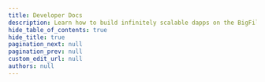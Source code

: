 ```yaml
---
title: Developer Docs
description: Learn how to build infinitely scalable dapps on the BigFile. Explore the possibilities of web 3.0 and learn how to make it reality.
hide_table_of_contents: true
hide_title: true
pagination_next: null
pagination_prev: null
custom_edit_url: null
authors: null
---
```



<style>{css`
  .main-wrapper {
    overflow: hidden;
  }
  .container {
    max-width: none;
    padding-bottom: 0 !important;
  }
  .main-wrapper main {
    max-width: none;
  }

  .theme-doc-footer {
    display: none;
  }

  .pagination-nav {
    display: none;
  }

  .main-wrapper main .row .col {
    padding: 0 16px;
  }

  @media (min-width: 641px) {
    .main-wrapper main .row .col {
      padding: 0 32px;
    }
  }

  @media (min-width: 997px) {
    .main-wrapper main .row .col {
      padding: 0 50px;
    }
  }
`}</style>

<DocsHomePage />
